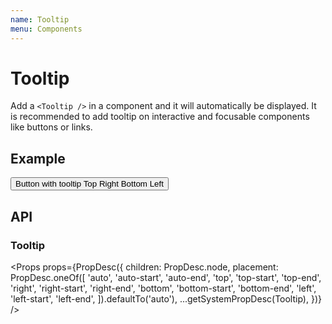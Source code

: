 ```yaml
---
name: Tooltip
menu: Components
---
```



# Tooltip

Add a `<Tooltip />` in a component and it will automatically be displayed. It is recommended to add tooltip on interactive and focusable components like buttons or links.

## Example

<Playground>
  <Box p={30}>
    <Button>
      Button with tooltip
      <Tooltip placement="top">Top</Tooltip>
      <Tooltip placement="right">Right</Tooltip>
      <Tooltip placement="bottom">Bottom</Tooltip>
      <Tooltip placement="left">Left</Tooltip>
    </Button>
  </Box>
</Playground>

## API

### Tooltip

<Props
  props={PropDesc({
    children: PropDesc.node,
    placement: PropDesc.oneOf([
      'auto',
      'auto-start',
      'auto-end',
      'top',
      'top-start',
      'top-end',
      'right',
      'right-start',
      'right-end',
      'bottom',
      'bottom-start',
      'bottom-end',
      'left',
      'left-start',
      'left-end',
    ]).defaultTo('auto'),
    ...getSystemPropDesc(Tooltip),
  })}
/>
